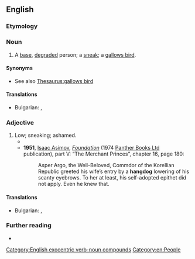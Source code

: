 {{also|hang-dog|hang dog}}
==English==

===Etymology===
{{compound|en|hang|dog}}

===Noun===
{{en-noun}}

# A [[base]], [[degrade]]d person; a [[sneak]]; a [[gallows bird]].

====Synonyms====
* See also [[Thesaurus:gallows bird]]

====Translations====
{{trans-top|A [[base]], [[degrade]]d person}}
* Bulgarian: {{t+|bg|подлец|m}}, {{t+|bg|обесник|m}}
{{trans-mid}}
{{trans-bottom}}

===Adjective===
{{en-adj|-}}

# Low; sneaking; ashamed.
#* {{quote-book|en|year=1852|title=The History of Henry Esmond|{{w|William Makepeace Thackeray}}|passage=The poor colonel went out of the room with a '''hangdog''' look.}}
#* '''1951''', [[w:Isaac Asimov|Isaac Asimov]], ''[[w:Foundation (novel)|Foundation]]'' (1974 [[w:Panther Books|Panther Books Ltd]] publication), part V: “The Merchant Princes”, chapter 16, page 180:
#*: Asper Argo, the Well-Beloved, Commdor of the Korellian Republic greeted his wife’s entry by a '''hangdog''' lowering of his scanty eyebrows. To her at least, his self-adopted epithet did not apply. Even he knew that.

====Translations====
{{trans-top|sneaking; ashamed}}
* Bulgarian: {{t+|bg|гузен}}, {{t+|bg|виновен}}
{{trans-mid}}
{{trans-bottom}}

===Further reading===
* {{R:OneLook}}

[[Category:English exocentric verb-noun compounds]]
[[Category:en:People]]
